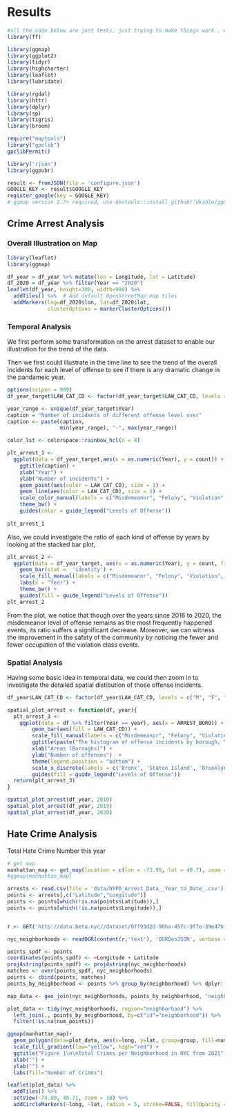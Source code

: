 # Results

```r
#all the code below are just tests, just trying to make things work , will be extracted later on
library(ff)

library(ggmap)
library(ggplot2)
library(tidyr)
library(highcharter)
library(leaflet)
library(lubridate)

library(rgdal)
library(httr)
library(dplyr)
library(sp)
library(tigris)
library(broom)

require("maptools")
library("gpclib")
gpclibPermit()

library('rjson')
library(ggpubr)

result <- fromJSON(file = 'configure.json')
GOOGLE_KEY <- result$GOOGLE_KEY
register_google(key = GOOGLE_KEY)
# ggmap version 2.7+ required, use devtools::install_github('dkahle/ggmap', dep=F)


```


## Crime Arrest Analysis

### Overall Illustration on Map

```r
library(leaflet)
library(ggmap)

df_year = df_year %>% mutate(lon = Longitude, lat = Latitude)
df_2020 = df_year %>% filter(Year == "2020")
leaflet(df_year, height=300, width=900) %>%
  addTiles() %>%  # Add default OpenStreetMap map tiles
  addMarkers(lng=df_2020$lon, lat=df_2020$lat,
             clusterOptions = markerClusterOptions())

```



### Temporal Analysis

We first perform some transformation on the arrest dataset to enable our illustration for the trend of the data.

Then we first could illustrate in the time line to see the trend of the overall incidents for each level of offense to see if there is any dramatic change in the pandameic year.   

```r
options(scipen = 999)
df_year_target$LAW_CAT_CD <- factor(df_year_target$LAW_CAT_CD, levels = c("M", "F", "V", "I"))

year_range <- unique(df_year_target$Year)
caption = "Number of incidents of different offense level over"
caption <- paste(caption,
                 min(year_range), "-", max(year_range))

color_lst <- colorspace::rainbow_hcl(n = 4)

plt_arrest_1 <- 
  ggplot(data = df_year_target,aes(x = as.numeric(Year), y = count)) + 
    ggtitle(caption) + 
    xlab("Year") + 
    ylab("Number of incidents") + 
    geom_point(aes(color = LAW_CAT_CD), size = 1) + 
    geom_line(aes(color = LAW_CAT_CD), size = 1) +
    scale_color_manual(labels = c("Misdemeanor", "Felony", "Violation", "Other"), values = color_lst) +
    theme_bw() +
    guides(color = guide_legend("Levels of Offense"))
  
plt_arrest_1
```

Also, we could investigate the ratio of each kind of offense by years by looking at the stacked bar plot,   

```r
plt_arrest_2 <-
  ggplot(data = df_year_target, aes(x = as.numeric(Year), y = count, fill = LAW_CAT_CD)) +
    geom_bar(stat =  'identity') +
    scale_fill_manual(labels = c("Misdemeanor", "Felony", "Violation", "Other"), values = color_lst) +
    labs(x = "Year") +
    theme_bw() +
    guides(fill = guide_legend("Levels of Offense"))
plt_arrest_2
```

From the plot, we notice that though over the years since 2016 to 2020, the misdemeanor level of offense remains as the most frequently happened events, its ratio suffers a significant decrease. Moreover, we can witness the improvement in the safety of the community by noticing the fewer and fewer occupation of the violation class events.    


### Spatial Analysis   
Having some basic idea in temporal data, we could then zoom in to investigate the detailed spatial distibution of those offense incidents.  

```r
df_year$LAW_CAT_CD <- factor(df_year$LAW_CAT_CD, levels = c("M", "F", "V", "I"))

spatial_plot_arrest <- function(df, year){
  plt_arrest_3 <-
    ggplot(data = df %>% filter(Year == year), aes(x = ARREST_BORO)) + 
        geom_bar(aes(fill = LAW_CAT_CD)) + 
        scale_fill_manual(labels = c("Misdemeanor", "Felony", "Violation", "Other"), values = color_lst) +
        ggtitle(paste("The histogram of offense incidents by borough, Year", year)) + 
        xlab("Areas (Boroughs)") + 
        ylab("Number of offenses")  +
        theme(legend.position = "bottom") + 
        scale_x_discrete(labels = c('Bronx', 'Staten Island', 'Brooklyn', 'Manhattan', 'Queens')) +
        guides(fill = guide_legend("Levels of Offense"))
  return(plt_arrest_3)
}

spatial_plot_arrest(df_year, 2010)
spatial_plot_arrest(df_year, 2019)
spatial_plot_arrest(df_year, 2020)

```



## Hate Crime Analysis

Total Hate Crime Number this year

```r
# get map
manhattan_map <- get_map(location = c(lon = -73.95, lat = 40.7), zoom = 11, scale = "auto", )
#ggmap(manhattan_map)

```

```r
arrests <- read.csv(file = 'data/NYPD_Arrest_Data__Year_to_Date_.csv')
points <- arrests[,c("Latitude","Longitude")]
points <- points[which(!is.na(points$Latitude)),]
points <- points[which(!is.na(points$Longitude)),]


r <- GET('http://data.beta.nyc//dataset/0ff93d2d-90ba-457c-9f7e-39e47bf2ac5f/resource/35dd04fb-81b3-479b-a074-a27a37888ce7/download/d085e2f8d0b54d4590b1e7d1f35594c1pediacitiesnycneighborhoods.geojson')

nyc_neighborhoods <- readOGR(content(r,'text'), 'OGRGeoJSON', verbose = F)

points_spdf <- points
coordinates(points_spdf) <- ~Longitude + Latitude
proj4string(points_spdf) <- proj4string(nyc_neighborhoods)
matches <- over(points_spdf, nyc_neighborhoods)
points <- cbind(points, matches)
points_by_neighborhood <- points %>% group_by(neighborhood) %>% dplyr::summarize(num_points=n())

map_data <- geo_join(nyc_neighborhoods, points_by_neighborhood, "neighborhood", "neighborhood")

plot_data <- tidy(nyc_neighborhoods, region="neighborhood") %>%
  left_join(., points_by_neighborhood, by=c("id"="neighborhood")) %>%
  filter(!is.na(num_points))

```

```r
ggmap(manhattan_map)+
  geom_polygon(data=plot_data, aes(x=long, y=lat, group=group, fill=num_points), alpha=0.75) + 
  scale_fill_gradient(low="yellow", high="red") + 
  ggtitle("Figure 1\n\nTotal Crimes per Neighborhood in NYC from 2021") + 
  xlab("") +
  ylab("") + 
  labs(fill="Number of Crimes")
```

```r
leaflet(plot_data) %>%
  addTiles() %>%
  setView(-74.00, 40.71, zoom = 10) %>%
  addCircleMarkers(~long, ~lat, radius = 5, stroke=FALSE, fillOpacity = 0.5)
```


